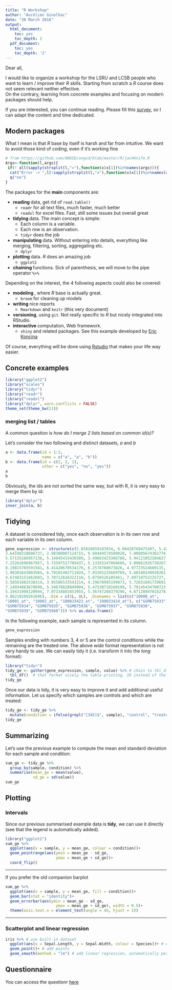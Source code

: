 ```yaml
---
title: "R Workshop"
author: "Aurélien Ginolhac"
date: "30 March 2016"
output:
  html_document:
    toc: yes
    toc_depth: 2
  pdf_document:
    toc: yes
    toc_depth: '2'
---
```


Dear all,

I would like to organize a workshop for the LSRU and LCSB people who want to learn / improve their _R _ skills.
Starting from scratch a _R _ course does not seem relevant neither effective.  
On the contrary, learning from concrete examples and focusing on modern packages should help.

If you are interested, you can continue reading. Please fill this [survey](http://goo.gl/forms/9ZYHbPFYBs), so I can adapt the content and time dedicated.

## Modern packages

What I mean is that _R _ base by itself is harsh and far from intuitive.
We want to avoid those kind of coding, even if it's working fine
```r
# from https://github.com/ANGSD/angsd/blob/master/R/jackKnife.R
Args<-function(l,args){
 if(! all(sapply(strsplit(l,"="),function(x)x[1])%in%names(args))){
  cat("Error -> ",l[!sapply(strsplit(l,"="),function(x)x[1])%in%names(args)]," is not a valid argument")
  q("no")
}
```


The packages for the **main ** components are:

+ **reading ** data, get rid of `read.table()`
    - `readr` for all text files, much faster, much better
    - `readxl` for excel files. Fast, still some issues but overall great
+ **tidying ** data. The main concept is simple:
    - Each column is a variable.
    - Each row is an observation.
    - `tidyr` does the job
+ **manipulating ** data. Without entering into details, everything like merging, filtering, sorting, aggregating etc.
    - `dplyr`
+ **plotting ** data. _R _ does an amazing job
    - `ggplot2`
+ **chaining ** functions. Sick of parenthesis, we will move to the pipe operator `%>%` 

Depending on the interest, the 4 following aspects could also be covered:

+ **modeling **, where _R _ base is actually great.
    - `broom` for cleaning up models
+ **writing ** nice reports
    - `Rmarkdown` and `knitr` (this very document)
+ **versioning**, using `git`. Not really specific to _R _ but nicely integrated into RStudio.   
+ **interactive ** computation, Web framework.
    - `shiny` and related packages. See this example developed by [Eric Koncina](http://shiny-server.uni.lu/elisar-shiny/)
  
Of course, everything will be done using [Rstudio ](https://www.rstudio.com/products/RStudio/#Desktop) that makes your life way easier.


## Concrete examples

```r
library("ggplot2")
library("scales")
library("tidyr")
library("readr")
library("readxl")
library("dplyr", warn.conflicts = FALSE)
theme_set(theme_bw(11))
```


### merging list / tables 


A common question is _how do I merge 2 lists based on common id(s)?_

Let's consider the two following and distinct datasets, *a* and *b*

```r
a <- data.frame(id = 1:3,
                name = c("a", "a", "b"))
b <- data.frame(id = c(2, 3, 1),
                other = c("yes", "no", "yes"))
a
b
```

Obviously, the ids are not sorted the same way, but with R, it is very easy to merge them by id:

```r
library("dplyr")
inner_join(a, b)
```

## Tidying

A dataset is considered tidy, once each observation is in its own row and each variable in its own column.

```r
gene_expression <- structure(c(5.85816859103934, 6.60428769475497, 5.4278181170489, 
3.64198318686737, 2.98308007124715, 6.60444574589028, 7.00805674362776, 
5.57135166957136, 5.14045415430309, 3.49663423366768, 5.94121052204627, 
7.25262696967957, 5.73597527709437, 5.13355247068666, 3.09661935730267, 
8.19815765591581, 6.41420670534176, 6.2578760673826, 4.97723524689115, 
1.90301643803504, 6.79101402711924, 7.03201225669769, 5.68340149938261, 
4.67483151462603, 3.78712626322116, 5.8756526105461, 7.89718752225727, 
5.58581882538314, 3.95586533543214, 4.29670995199073, 5.72651601739691, 
7.14934863678698, 5.34678828849904, 5.47530710160199, 5.79145434700723, 
5.19431908120944, 7.07334883453955, 5.56747268379296, 4.67120897018278, 
4.86218289261696), .Dim = c(5L, 8L), .Dimnames = list(c("10000_at", 
"10001_at", "10002_at", "100033423_at", "100033424_at"), c("GSM875933", 
"GSM875934", "GSM875935", "GSM875936", "GSM875937", "GSM875938", 
"GSM875939", "GSM875940"))) %>% as.data.frame()
```

In the following example, each sample is represented in its column.

```r
gene_expression
```

Samples ending with numbers 3, 4 or 5 are the control conditions while the remaining are the treated one. The above _wide _ format representation is not very handy to use. We can easily tidy it (i.e. transform it into the _long _ format):

```r
library("tidyr")
tidy_ge <- gather(gene_expression, sample, value) %>% # chain to tbl_df
  tbl_df()  # that format nicely the table printing, 10 instead of the full 40 rows
tidy_ge
```

Once our data is tidy, it is very easy to improve it and add additional useful information. Let us specify which samples are controls and which are treated: 

```r
tidy_ge <- tidy_ge %>%
  mutate(condition = ifelse(grepl("[345]$", sample), "control", "treated"))
tidy_ge
```


## Summarizing

Let's use the previous example to compute the mean and standard deviation for each sample and condition:

```r
sum_ge <- tidy_ge %>%
  group_by(sample, condition) %>%
  summarise(mean_ge = mean(value),
            sd_ge = sd(value))
sum_ge
```


## Plotting

### Intervals

Since our previous summarised example data is **tidy**, we can use it directly (see that the legend is automatically added).

```r
library("ggplot2")
sum_ge %>%
  ggplot(aes(x = sample, y = mean_ge, colour = condition))+
  geom_pointrange(aes(ymin = mean_ge - sd_ge,
                      ymax = mean_ge + sd_ge))+
  coord_flip()
```

---

If you prefer the old companion barplot


```r
sum_ge %>%
  ggplot(aes(x = sample, y = mean_ge, fill = condition))+
  geom_bar(stat = "identity")+
  geom_errorbar(aes(ymin = mean_ge - sd_ge,
                      ymax = mean_ge + sd_ge), width = 0.5)+
  theme(axis.text.x = element_text(angle = 45, hjust = 1))
```

---

### Scatterplot and linear regression

```r
iris %>% # use built-in dataset
  ggplot(aes(x = Sepal.Length, y = Sepal.Width, colour = Species))+ # declare the mapped variables
  geom_point()+ # add points
  geom_smooth(method = "lm") # add linear regression, automatically per Species
```


## Questionnaire

You can access the questionr [here](http://goo.gl/forms/9ZYHbPFYBs)
